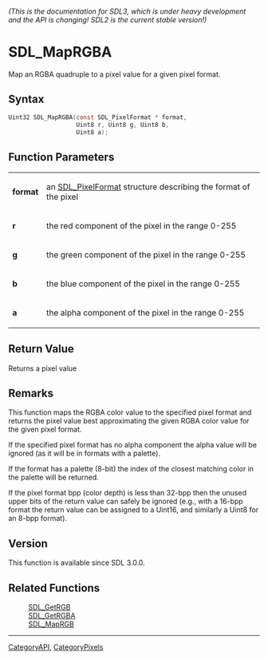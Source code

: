 ====== (This is the documentation for SDL3, which is under heavy development and the API is changing! SDL2 is the current stable version!) ======
= SDL_MapRGBA =

Map an RGBA quadruple to a pixel value for a given pixel format.

== Syntax ==

<syntaxhighlight lang='c'>
Uint32 SDL_MapRGBA(const SDL_PixelFormat * format,
                   Uint8 r, Uint8 g, Uint8 b,
                   Uint8 a);
</syntaxhighlight>

== Function Parameters ==

{|
|'''format'''
|an [[SDL_PixelFormat]] structure describing the format of the pixel
|-
|'''r'''
|the red component of the pixel in the range 0-255
|-
|'''g'''
|the green component of the pixel in the range 0-255
|-
|'''b'''
|the blue component of the pixel in the range 0-255
|-
|'''a'''
|the alpha component of the pixel in the range 0-255
|}

== Return Value ==

Returns a pixel value

== Remarks ==

This function maps the RGBA color value to the specified pixel format and
returns the pixel value best approximating the given RGBA color value for
the given pixel format.

If the specified pixel format has no alpha component the alpha value will
be ignored (as it will be in formats with a palette).

If the format has a palette (8-bit) the index of the closest matching color
in the palette will be returned.

If the pixel format bpp (color depth) is less than 32-bpp then the unused
upper bits of the return value can safely be ignored (e.g., with a 16-bpp
format the return value can be assigned to a Uint16, and similarly a Uint8
for an 8-bpp format).

== Version ==

This function is available since SDL 3.0.0.

== Related Functions ==

:[[SDL_GetRGB]]
:[[SDL_GetRGBA]]
:[[SDL_MapRGB]]

----
[[CategoryAPI]], [[CategoryPixels]]


